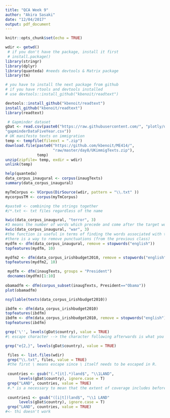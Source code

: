 ```yaml
---
title: "QCA Week 9"
author: "Akira Sasaki"
date: "12/04/2017"
output: pdf_document
---
```


```r
knitr::opts_chunk$set(echo = TRUE)
```

```r
wdir <- getwd()
 # if you don't have the package, install it first 
 # install.package()
library(stringr)
library(dplyr)
library(quanteda) #needs devtools & Matrix package
library(tm)

# you have to install the next package from github 
# if you have rtools and devtools installed
# use devtools::install_github("kbenoit/readtext")

devtools::install_github("kbenoit/readtext") 
install_github("kbenoit/readtext")
library(readtext)
```

```r
 # Gapminder dataset
gDat <- read.csv(paste0("https://raw.githubusercontent.com/", "plotly/datasets/master/",
"gapminderDataFiveYear.csv")) 
# UK manifesto texts on immigration
temp <- tempfile(fileext = ".zip") 
download.file(paste0("https://github.com/kbenoit/ME414/",
                     "raw/master/day8/UKimmigTexts.zip"),
              temp)
unzip(zipfile= temp, exdir = wdir) 
unlink(temp)

```

```r
help(quanteda)
data_corpus_inaugural <- corpus(inaugTexts) 
summary(data_corpus_inaugural)

myTmCorpus <- VCorpus(DirSource(wdir, pattern = "\\.txt" )) 
mycorpusTM <- corpus(myTmCorpus)

#paste0 <- combining the strings together
#/*.txt <- txt files regardless of the name
```

```r
kwic(data_corpus_inaugural, "terror", 3)
#3 means the number of words which precede and come after the target word
kwic(data_corpus_inaugural, "war", 3)
#the function is useful in terms of finding the words associated with the target word
#there is a way to remove punctuations (from the previous class)
mydfm <- dfm(data_corpus_inaugural, remove = stopwords("english"))
topfeatures(mydfm, 10)

mydfm2 <- dfm(data_corpus_irishbudget2010, remove = stopwords("english"))
topfeatures(mydfm2, 10)

 mydfm <- dfm(inaugTexts, groups = "President")
 docnames(mydfm)[1:10]
 
obamadfm <- dfm(corpus_subset(inaugTexts, President=="Obama"))
plot(obamadfm)

nsyllable(texts(data_corpus_irishbudget2010))
```


```r
ibdfm <- dfm(data_corpus_irishbudget2010)
topfeatures(ibdfm)
ibdfm <- dfm(data_corpus_irishbudget2010, remove = stopwords("english"))
topfeatures(ibdfm)

grep('\'', levels(gDat$country), value = TRUE)
#\ escape character --> the character following afterwards is what you are search for '\?'. when the character does not require escape, you can skip \
```

```r
grep("e{2,}", levels(gDat$country), value = TRUE)

 files <- list.files(wdir) 
 grep("\\.txt", files, value = TRUE)
 #the first \ means escape since \ itself needs to be escaped in R.
 
 countries <- gsub("(.*[it].*)land$", "\\1LAND",
      levels(gDat$country), ignore.case = T)
 grep("LAND", countries, value = TRUE)
 #.* is a necessary to mean that the extent of coverage includes before and after I and T. without it, it only covers I and T
 
 countries1 <- gsub("([i|t])land$", "\\1 LAND"
      levels(gDat$country), ignore.case = T)
 grep("LAND", countries, value = TRUE)
#<- thi doesn't work 
```

